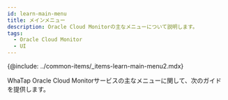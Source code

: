 ```yaml
---
id: learn-main-menu
title: メインメニュー
description: Oracle Cloud Monitorの主なメニューについて説明します。
tags:
  - Oracle Cloud Monitor
  - UI
---
```


{@include: ../common-items/_items-learn-main-menu2.mdx}

WhaTap Oracle Cloud Monitorサービスの主なメニューに関して、次のガイドを提供します。


<DocCardList/>
